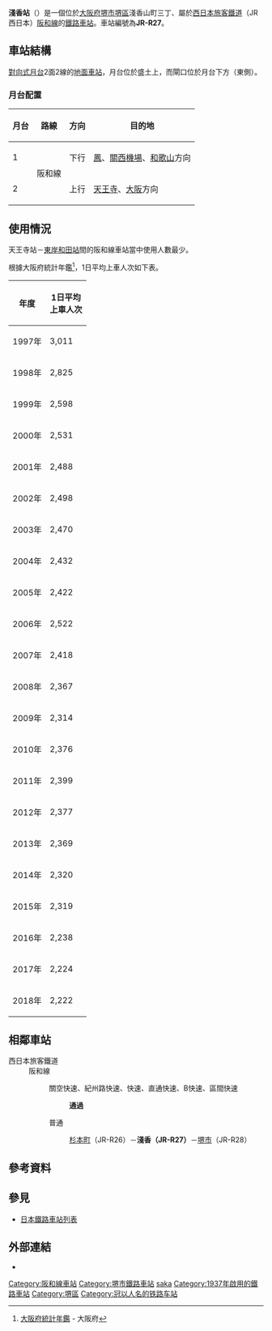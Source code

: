 {{日本車站資訊
|公司色 = #0072bc
|文字色 =
|站名 = 淺香站
|圖片 = JR Asaka sta 001 s.jpg
|pxl =
|圖片說明 = 淺香站（2011年1月5日）
|日文原名 = 浅香
|平假名 = あさか
|羅馬拼音 = Asaka
|電報略號 = アカ
|所在地 = {{JPN}}[[大阪府|大阪府]][[堺市|堺市]][[堺區|堺區]]淺香山町三丁9番1號
|座標 = {{coord|34|35|5.34|N|135|30|8.77|E|region:JP|display=inline,title}}
|車站構造 = [[地面車站|地面車站]]（盛土上）
|月台配置 = 2面2線
|啟用年月日 = 1937年（[[昭和|昭和]]12年）9月3日
|廢站年月日 =
|乘客人數 = 2,320
|上下車人次 =
|統計年度 = 2014年
|轉車 =
|備註 = 業務委託站<br>綠色售票機Plus設置站
|全寬備註 = * 改稱經歷<br/> - [[1940年|1940年]] 阪和淺香山停留場→山手淺香山站<br/> - [[1944年|1944年]] 山手淺香山站→淺香站
|adjacent = {{Adjacent stations|system=西日本旅客鐵道近畿地域路線|line=KR|left=杉本町|right=堺市|note-left=JR-R26<br />1.0km|note-mid='''JR-R27'''<br />距離[[天王寺站|天王寺]]7.9km|note-right=JR-R28<br />0.9km}}
}}
'''淺香站'''（{{jpn|j=浅香駅|hg=あさかえき|rm=Asaka eki|f=y}}）是一個位於[[大阪府|大阪府]][[堺市|堺市]][[堺區|堺區]]淺香山町三丁、屬於[[西日本旅客鐵道|西日本旅客鐵道]]（JR西日本）[[阪和線|阪和線]]的[[鐵路車站|鐵路車站]]。車站編號為'''JR-R27'''。

== 車站結構 ==
[[對向式月台|對向式月台]]2面2線的[[地面車站|地面車站]]，月台位於盛土上，而閘口位於月台下方（東側）。
=== 月台配置 ===
{| rules="rows" class="wikitable"
!月台<!-- 事業者側による呼称 --->!!路線!!方向!!目的地
|-
! 1
| rowspan="2"| '''{{JR西路線記號|K|R}}''' 阪和線
| style="text-align:center" | 下行
| [[鳳站|鳳]]、[[關西機場站|關西機場]]、[[和歌山站|和歌山]]方向
|-
! 2
| style="text-align:center" | 上行
| [[天王寺站|天王寺]]、[[大阪站|大阪]]方向
|}
== 使用情況 ==
天王寺站－[[東岸和田站|東岸和田站]]間的阪和線車站當中使用人數最少。


根據大阪府統計年鑑<ref>[http://www.pref.osaka.jp/toukei/nenkan/ 大阪府統計年鑑] {{Wayback|url=http://www.pref.osaka.jp/toukei/nenkan/ |date=20131005004651 }} - 大阪府</ref>，1日平均上車人次如下表。
{| class="wikitable" style="text-align:right;"
|-
! 年度 !! 1日平均<br/>上車人次
|-
| 1997年 || 3,011
|-
| 1998年 || 2,825
|-
| 1999年 || 2,598
|-
| 2000年 || 2,531
|-
| 2001年 || 2,488
|-
| 2002年 || 2,498
|-
| 2003年 || 2,470
|-
| 2004年 || 2,432
|-
| 2005年 || 2,422
|-
| 2006年 || 2,522
|-
| 2007年 || 2,418
|-
| 2008年 || 2,367
|-
| 2009年 || 2,314
|-
| 2010年 || 2,376
|-
| 2011年 || 2,399
|-
| 2012年 || 2,377
|-
| 2013年 || 2,369
|-
| 2014年 || 2,320
|-
| 2015年 || 2,319
|-
| 2016年 || 2,238
|-
| 2017年 || 2,224
|-
| 2018年 || 2,222
|}

== 相鄰車站 ==
; 西日本旅客鐵道
: '''{{JR西路線記號|K|R}}''' 阪和線
:: {{Color|#ff6600|■}}關空快速、{{Color|#ff6600|■}}紀州路快速、{{Color|#ff6600|■}}快速、{{Color|#476f8b|■}}直通快速、{{Color|#0072bc|■}}B快速、{{Color|#00a497|■}}區間快速
::: '''通過'''
:: {{Color|#999|■}}普通
::: [[杉本町站|杉本町]]（JR-R26）－'''淺香（JR-R27）'''－[[堺市站|堺市]]（JR-R28）

== 參考資料 ==
{{Reflist}}
== 參見 ==
{{Commonscat|Asaka Station}}
* [[日本鐵路車站列表|日本鐵路車站列表]]
== 外部連結 ==
* {{外部連結/JR西日本車站|0621907|淺香}}
{{阪和線}}
{{DEFAULTSORT:Asaka}}
[[Category:阪和線車站|Category:阪和線車站]]
[[Category:堺市鐵路車站|Category:堺市鐵路車站]]
[[Category:日本鐵路車站_A|saka]]
[[Category:1937年啟用的鐵路車站|Category:1937年啟用的鐵路車站]]
[[Category:堺區|Category:堺區]]
[[Category:冠以人名的铁路车站|Category:冠以人名的铁路车站]]